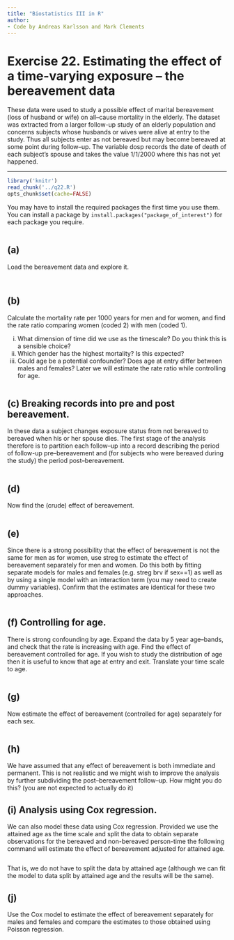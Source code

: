 ```yaml
---
title: "Biostatistics III in R"
author:
- Code by Andreas Karlsson and Mark Clements
---
```


# Exercise 22. Estimating the effect of a time-varying exposure – the bereavement data #


These data were used to study a possible effect of marital bereavement (loss of husband or wife) on all–cause mortality in the elderly. The dataset was extracted from a larger follow-up study of an elderly population and concerns subjects whose husbands or wives were alive at entry to the study. Thus all subjects enter as not bereaved but may become bereaved at some point during follow–up. The variable dosp records the date of death of each subject’s spouse and takes the value 1/1/2000 where this has not yet happened.


-----------


```r
library('knitr')
read_chunk('../q22.R')
opts_chunk$set(cache=FALSE)
```

You may have to install the required packages the first time you use them. You can install a package by `install.packages("package_of_interest")` for each package you require.

```r
```

## (a) ## 

Load the bereavement data and explore it.

```r
```

```r
```

## (b) ## 
Calculate the mortality rate per 1000 years for men and for women, and find the rate ratio comparing women (coded 2) with men (coded 1).

  i. What dimension of time did we use as the timescale? Do you think this is a sensible choice?
  ii. Which gender has the highest mortality? Is this expected?
  iii. Could age be a potential confounder? Does age at entry differ between males and females? Later we will estimate the rate ratio while controlling for age.

```r
```

## (c) Breaking records into pre and post bereavement. ## 
In these data a subject changes exposure status from not bereaved to bereaved when his or her spouse dies. The first stage of the analysis therefore is to partition each follow–up into a record describing the period of follow-up pre–bereavement and (for subjects who were bereaved during the study) the period post–bereavement.

```r
```

## (d) ## 
Now find the (crude) effect of bereavement.


```r
```

## (e) ## 
Since there is a strong possibility that the effect of bereavement is not the same for men as for women, use streg to estimate the effect of bereavement separately for men and women. Do this both by fitting separate models for males and females (e.g. streg brv if sex==1) as well as by using a single model with an interaction term (you may need to create dummy variables). Confirm that the estimates are identical for these two approaches.

```r
```

## (f) Controlling for age.## 
There is strong confounding by age. Expand the data by 5 year age–bands, and check that the rate is increasing with age. Find the effect of bereavement controlled for age. If you wish to study the distribution of age then it is useful to know that age at entry and exit. Translate your time scale to age.

```r
```

## (g) ## 
Now estimate the effect of bereavement (controlled for age) separately for each sex.

```r
```

## (h) ## 
We have assumed that any effect of bereavement is both immediate and permanent. This is not realistic and we might wish to improve the analysis by further subdividing the post–bereavement follow–up. How might you do this? (you are not expected to actually do it)

## (i) Analysis using Cox regression.## 
We can also model these data using Cox regression. Provided we use the attained age as the time scale and split the data to obtain separate observations for the bereaved and non-bereaved person-time the following command will estimate the effect of bereavement adjusted for attained age.

```r
```

That is, we do not have to split the data by attained age (although we can fit the model to data split by attained age and the results will be the same).

## (j) ## 
Use the Cox model to estimate the effect of bereavement separately for males and females and compare the estimates to those obtained using Poisson regression.

```r
```
